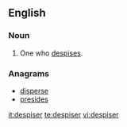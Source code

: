 ==English==

===Noun===
{{en-noun}}

# One who [[despise]]s.

===Anagrams===
* [[disperse#English|disperse]]
* [[presides#English|presides]]

[[it:despiser]]
[[te:despiser]]
[[vi:despiser]]